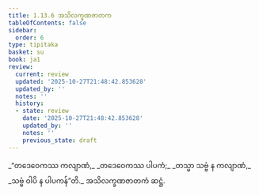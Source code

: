 ```yaml
---
title: 1.13.6 အသိလက္ခဏဇာတက
tableOfContents: false
sidebar:
  order: 6
type: tipitaka
basket: su
book: ja1
review:
  current: review
  updated: '2025-10-27T21:48:42.853628'
  updated_by: ''
  notes: ''
  history:
  - state: review
    date: '2025-10-27T21:48:42.853628'
    updated_by: ''
    notes: ''
    previous_state: draft
---
```



<ReviewStatus review={frontmatter.review} showDetails={true} />

<HypothesisAnnotation frontmatter={frontmatter} />

<DynamicBreadcrumb />

<Division number="126" book="ja1" e="ch" v="22" p="29">

<Paragraph number="279" type="verses" book="ja1">
_“တဒေဝေကဿ ကလျာဏံ,_  
_တဒေဝေကဿ ပါပကံ;_  
_တသ္မာ သဗ္ဗံ န ကလျာဏံ,_  
_သဗ္ဗံ ဝါပိ န ပါပကန်”တိ._  


</Paragraph>
</Division>

<Paragraph number="280" type="center" book="ja1">
အသိလက္ခဏဇာတကံ ဆဋ္ဌံ.
</Paragraph>